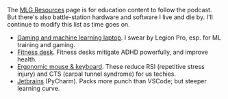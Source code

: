 

The [MLG Resources](/mlg/resources) page is for education content to follow the podcast. But there's also battle-station hardware and software I live and die by. I'll continue to modify this list as time goes on.

- [Gaming and machine learning laptop](/blog/20240108-ml-gaming-laptop). I swear by Legion Pro, esp. for ML training and gaming.
- [Fitness desk](/walk). Fitness desks mitigate ADHD powerfully, and improve health.
- [Ergonomic mouse & keyboard](/blog/20240110-ergo-mouse-keyboard). These reduce RSI (repetitive stress injury) and CTS (carpal tunnel syndrome) for us techies.
- [Jetbrains](https://www.jetbrains.com/) (PyCharm). Packs more punch than VSCode; but steeper learning curve.